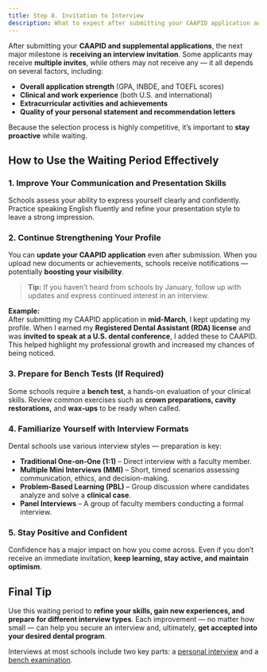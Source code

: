 ```yaml
---
title: Step 8. Invitation to Interview
description: What to expect after submitting your CAAPID application and how to strengthen your profile while waiting for an interview invitation
---
```


After submitting your **CAAPID and supplemental applications**, the next major
milestone is **receiving an interview invitation**. Some applicants may receive
**multiple invites**, while others may not receive any — it all depends on
several factors, including:

- **Overall application strength** (GPA, INBDE, and TOEFL scores)
- **Clinical and work experience** (both U.S. and international)
- **Extracurricular activities and achievements**
- **Quality of your personal statement and recommendation letters**

Because the selection process is highly competitive, it’s important to **stay
proactive** while waiting.

## How to Use the Waiting Period Effectively

### 1. Improve Your Communication and Presentation Skills

Schools assess your ability to express yourself clearly and confidently. Practice speaking English fluently and refine your presentation style to leave a strong impression.

### 2. Continue Strengthening Your Profile

You can **update your CAAPID application** even after submission. When you upload new documents or achievements, schools receive notifications — potentially **boosting your visibility**.

> **Tip:** If you haven’t heard from schools by January, follow up with updates and express continued interest in an interview.

**Example:**  
After submitting my CAAPID application in **mid-March**, I kept updating my profile. When I earned my **Registered Dental Assistant (RDA) license** and was **invited to speak at a U.S. dental conference**, I added these to CAAPID. This helped highlight my professional growth and increased my chances of being noticed.

### 3. Prepare for Bench Tests (If Required)

Some schools require a **bench test**, a hands-on evaluation of your clinical skills. Review common exercises such as **crown preparations, cavity restorations,** and **wax-ups** to be ready when called.

### 4. Familiarize Yourself with Interview Formats

Dental schools use various interview styles — preparation is key:

- **Traditional One-on-One (1:1)** – Direct interview with a faculty member.
- **Multiple Mini Interviews (MMI)** – Short, timed scenarios assessing communication, ethics, and decision-making.
- **Problem-Based Learning (PBL)** – Group discussion where candidates analyze and solve a **clinical case**.
- **Panel Interviews** – A group of faculty members conducting a formal interview.

### 5. Stay Positive and Confident

Confidence has a major impact on how you come across. Even if you don’t receive an immediate invitation, **keep learning, stay active, and maintain optimism**.

## Final Tip

Use this waiting period to **refine your skills, gain new experiences, and prepare for different interview types**. Each improvement — no matter how small — can help you secure an interview and, ultimately, **get accepted into your desired dental program**.

Interviews at most schools include two key parts: a [personal interview](/c/personal-interview/introduction) and a [bench examination](/c/bench-test/introduction).

